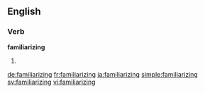 ==English==

===Verb===
'''familiarizing'''

# {{present participle of|familiarize}}

[[de:familiarizing]]
[[fr:familiarizing]]
[[ja:familiarizing]]
[[simple:familiarizing]]
[[sv:familiarizing]]
[[vi:familiarizing]]